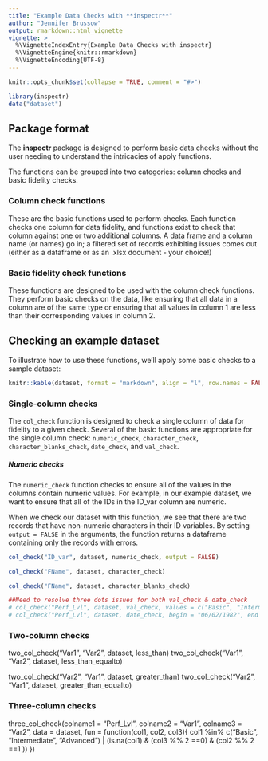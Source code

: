 ```yaml
---
title: "Example Data Checks with **inspectr**"
author: "Jennifer Brussow"
output: rmarkdown::html_vignette
vignette: >
  %\VignetteIndexEntry{Example Data Checks with inspectr}
  %\VignetteEngine{knitr::rmarkdown}
  %\VignetteEncoding{UTF-8}
---
```


```r
knitr::opts_chunk$set(collapse = TRUE, comment = "#>")

```

```r
library(inspectr)
data("dataset")
```

## Package format
The **inspectr** package is designed to perform basic data checks without the user needing to understand the intricacies of apply functions.

The functions can be grouped into two categories: column checks and
basic fidelity checks.

### Column check functions
These are the basic functions used to perform checks. Each function checks one column for data fidelity, and functions exist to check that column against one or two additional columns. A data frame and a column name (or names) go in; a filtered set of records exhibiting issues comes out (either as a dataframe or as an .xlsx document - your choice!)

### Basic fidelity check functions
These functions are designed to be used with the column check functions. They perform basic checks on the data, like ensuring that all data in a column are of the same type or ensuring that all values in column 1 are less than their corresponding values in column 2.


## Checking an example dataset
To illustrate how to use these functions, we'll apply some basic checks to a sample dataset:
```r
knitr::kable(dataset, format = "markdown", align = "l", row.names = FALSE)
```


### Single-column checks
The `col_check` function is designed to check a single column of data for fidelity to a given check. Several of the basic functions are appropriate for the single column check: `numeric_check`, `character_check`, `character_blanks_check`, `date_check`, and `val_check`. 

##### Numeric checks
The `numeric_check` function checks to ensure all of the values in the columns contain numeric values. For example, in our example dataset, we want to ensure that all of the IDs in the ID_var column are numeric. 

When we check our dataset with this function, we see that there are two records that have non-numeric characters in their ID variables. By setting `output = FALSE` in the arguments, the function returns a dataframe containing only the records with errors. 
```r
col_check("ID_var", dataset, numeric_check, output = FALSE)
```

```r
col_check("FName", dataset, character_check)

col_check("FName", dataset, character_blanks_check)
```

```r
##Need to resolve three dots issues for both val_check & date_check
# col_check("Perf_Lvl", dataset, val_check, values = c("Basic", "Intermediate", "Advanced"))
# col_check("Perf_Lvl", dataset, date_check, begin = "06/02/1982", end = "11/11/1986")
```

### Two-column checks
two_col_check("Var1", "Var2", dataset, less_than)
two_col_check("Var1", "Var2", dataset, less_than_equalto)

two_col_check("Var2", "Var1", dataset, greater_than)
two_col_check("Var2", "Var1", dataset, greater_than_equalto)

### Three-column checks
three_col_check(colname1 = "Perf_Lvl", colname2 = "Var1", colname3 = "Var2",
                data = dataset, fun = function(col1, col2, col3){
                  col1 %in% c("Basic", "Intermediate", "Advanced") |
                    (is.na(col1) & (col3 %% 2 ==0) & (col2 %% 2 ==1 ))
})


